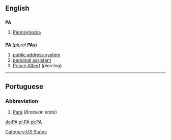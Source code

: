 ==English==
==={{Abbreviation}}===
'''PA'''

#[[Pennsylvania]]

==={{initialism}}===
'''PA''' (''plural'' '''PAs''')

#[[public address system]]
#[[personal assistant]]
#[[Prince Albert]] (''piercing'')

----
==Portuguese==
===Abbreviation===
#[[Pará]] (''Brazilian state'')

[[de:PA]]
[[pl:PA]]
[[pt:PA]]

[[Category:US States]]